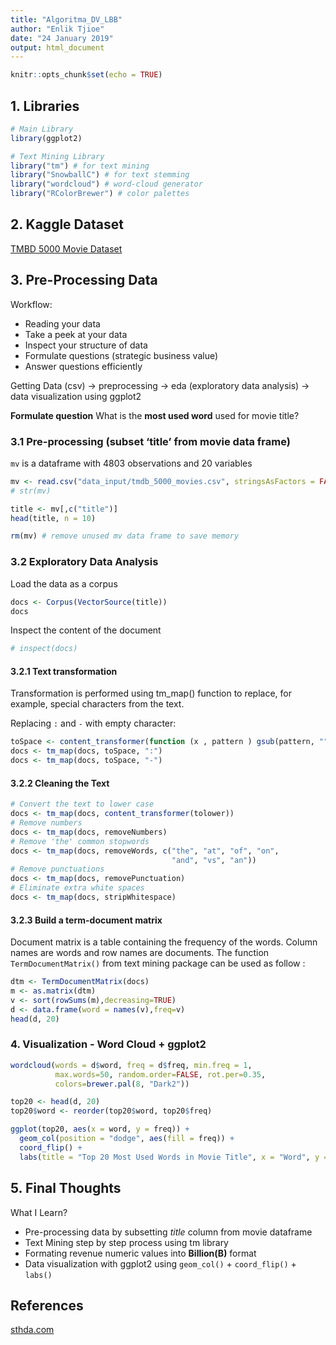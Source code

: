 ```yaml
---
title: "Algoritma_DV_LBB"
author: "Enlik Tjioe"
date: "24 January 2019"
output: html_document
---
```


```r
knitr::opts_chunk$set(echo = TRUE)
```

## 1. Libraries
```r
# Main Library
library(ggplot2)

# Text Mining Library
library("tm") # for text mining
library("SnowballC") # for text stemming
library("wordcloud") # word-cloud generator 
library("RColorBrewer") # color palettes
```

## 2. Kaggle Dataset
[TMBD 5000 Movie Dataset](https://www.kaggle.com/tmdb/tmdb-movie-metadata)


## 3. Pre-Processing Data
Workflow:

* Reading your data
* Take a peek at your data
* Inspect your structure of data
* Formulate questions (strategic business value)
* Answer questions efficiently

Getting Data (csv) -> preprocessing -> eda (exploratory data analysis) -> data visualization using ggplot2

**Formulate question**
What is the **most used word** used for movie title?

### 3.1 Pre-processing (subset 'title' from movie data frame)
`mv` is a dataframe with 4803 observations and 20 variables
```r
mv <- read.csv("data_input/tmdb_5000_movies.csv", stringsAsFactors = FALSE)
# str(mv)

title <- mv[,c("title")]
head(title, n = 10)

rm(mv) # remove unused mv data frame to save memory

```


### 3.2 Exploratory Data Analysis
Load the data as a corpus
```r
docs <- Corpus(VectorSource(title))
docs
```

Inspect the content of the document
```r
# inspect(docs)
```
 

#### 3.2.1 Text transformation
Transformation is performed using tm_map() function to replace, for example, special characters from the text.

Replacing `:` and `-` with empty character:
```r
toSpace <- content_transformer(function (x , pattern ) gsub(pattern, "", x))
docs <- tm_map(docs, toSpace, ":")
docs <- tm_map(docs, toSpace, "-")
```
#### 3.2.2 Cleaning the Text
```r
# Convert the text to lower case
docs <- tm_map(docs, content_transformer(tolower))
# Remove numbers
docs <- tm_map(docs, removeNumbers)
# Remove 'the' common stopwords
docs <- tm_map(docs, removeWords, c("the", "at", "of", "on", 
                                    "and", "vs", "an"))
# Remove punctuations
docs <- tm_map(docs, removePunctuation)
# Eliminate extra white spaces
docs <- tm_map(docs, stripWhitespace)
```

#### 3.2.3 Build a term-document matrix
Document matrix is a table containing the frequency of the words. Column names are words and row names are documents. The function `TermDocumentMatrix()` from text mining package can be used as follow :

```r
dtm <- TermDocumentMatrix(docs)
m <- as.matrix(dtm)
v <- sort(rowSums(m),decreasing=TRUE)
d <- data.frame(word = names(v),freq=v)
head(d, 20)
```


### 4. Visualization - Word Cloud + ggplot2
```r
wordcloud(words = d$word, freq = d$freq, min.freq = 1,
          max.words=50, random.order=FALSE, rot.per=0.35, 
          colors=brewer.pal(8, "Dark2"))

top20 <- head(d, 20)
top20$word <- reorder(top20$word, top20$freq)

ggplot(top20, aes(x = word, y = freq)) +
  geom_col(position = "dodge", aes(fill = freq)) + 
  coord_flip() +
  labs(title = "Top 20 Most Used Words in Movie Title", x = "Word", y = "Word Count")
```

## 5. Final Thoughts

What I Learn?

* Pre-processing data by subsetting *title* column from movie dataframe
* Text Mining step by step process using tm library
* Formating revenue numeric values into **Billion(B)** format
* Data visualization with ggplot2 using `geom_col()` + `coord_flip()` + `labs()`

## References
[sthda.com](http://www.sthda.com/english/wiki/text-mining-and-word-cloud-fundamentals-in-r-5-simple-steps-you-should-know)
